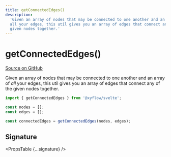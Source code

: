 ```yaml
---
title: getConnectedEdges()
description:
  'Given an array of nodes that may be connected to one another and an array of
  all your edges, this util gives you an array of edges that connect any of the
  given nodes together.'
---
```



# getConnectedEdges()

[Source on GitHub](https://github.com/xyflow/xyflow/blob/v11/packages/core/src/utils/graph.ts/#L267)

Given an array of nodes that may be connected to one another and an array of
_all_ your edges, this util gives you an array of edges that connect any of the
given nodes together.

```js
import { getConnectedEdges } from '@xyflow/svelte';

const nodes = [];
const edges = [];

const connectedEdges = getConnectedEdges(nodes, edges);
```

## Signature

<PropsTable {...signature} />

